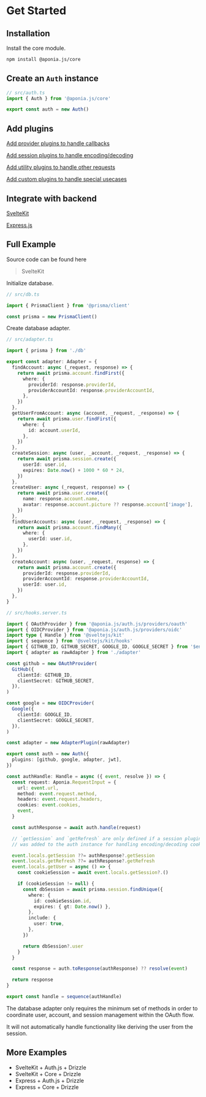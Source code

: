 
# Get Started

## Installation


Install the core module.

```bash npm2yarn
npm install @aponia.js/core
```


## Create an `Auth` instance

```ts copy
// src/auth.ts
import { Auth } from '@aponia.js/core'

export const auth = new Auth()
```

## Add plugins

[Add provider plugins to handle callbacks](/plugins/providers/)

[Add session plugins to handle encoding/decoding](/plugins/session/)

[Add utility plugins to handle other requests](/plugins/utilities/)

[Add custom plugins to handle special usecases](/plugins/custom/)

## Integrate with backend

[SvelteKit](/integrations/sveltekit)

[Express.js](/integrations/express)

## Full Example

Source code can be found here

> SvelteKit

Initialize database.

```ts copy
// src/db.ts

import { PrismaClient } from '@prisma/client'

const prisma = new PrismaClient()
```

Create database adapter.

```ts copy
// src/adapter.ts

import { prisma } from './db'

export const adapter: Adapter = {
  findAccount: async (_request, response) => {
    return await prisma.account.findFirst({
      where: {
        providerId: response.providerId,
        providerAccountId: response.providerAccountId,
      },
    })
  },
  getUserFromAccount: async (account, _request, _response) => {
    return await prisma.user.findFirst({
      where: {
        id: account.userId,
      },
    })
  },
  createSession: async (user, _account, _request, _response) => {
    return await prisma.session.create({
      userId: user.id,
      expires: Date.now() + 1000 * 60 * 24,
    })
  },
  createUser: async (_request, response) => {
    return await prisma.user.create({
      name: response.account.name,
      avatar: response.account.picture ?? response.account['image'],
    })
  },
  findUserAccounts: async (user, _request, _response) => {
    return await prisma.account.findMany({
      where: {
        userId: user.id,
      },
    })
  },
  createAccount: async (user, _request, response) => {
    return await prisma.account.create({
      providerId: response.providerId,
      providerAccountId: response.providerAccountId,
      userId: user.id,
    })
  },
}
```

```ts copy
// src/hooks.server.ts

import { OAuthProvider } from '@aponia.js/auth.js/providers/oauth'
import { OIDCProvider } from '@aponia.js/auth.js/providers/oidc'
import type { Handle } from '@sveltejs/kit'
import { sequence } from '@sveltejs/kit/hooks'
import { GITHUB_ID, GITHUB_SECRET, GOOGLE_ID, GOOGLE_SECRET } from '$env/static/private'
import { adapter as rawAdapter } from './adapter'

const github = new OAuthProvider(
  GitHub({
    clientId: GITHUB_ID,
    clientSecret: GITHUB_SECRET,
  }),
)

const google = new OIDCProvider(
  Google({
    clientId: GOOGLE_ID,
    clientSecret: GOOGLE_SECRET,
  }),
)

const adapter = new AdapterPlugin(rawAdapter)

export const auth = new Auth({
  plugins: [github, google, adapter, jwt],
})

const authHandle: Handle = async ({ event, resolve }) => {
  const request: Aponia.RequestInput = {
    url: event.url,
    method: event.request.method,
    headers: event.request.headers,
    cookies: event.cookies,
    event,
  }

  const authResponse = await auth.handle(request)

  // `getSession` and `getRefresh` are only defined if a session plugin
  // was added to the auth instance for handling encoding/decoding cookies.

  event.locals.getSession ??= authResponse?.getSession
  event.locals.getRefresh ??= authResponse?.getRefresh
  event.locals.getUser = async () => {
    const cookieSession = await event.locals.getSession?.()

    if (cookieSession != null) {
      const dbSession = await prisma.session.findUnique({
        where: {
          id: cookieSession.id,
          expires: { gt: Date.now() },
        },
        include: {
          user: true,
        },
      })

      return dbSession?.user
    }
  }

  const response = auth.toResponse(authResponse) ?? resolve(event)

  return response
}

export const handle = sequence(authHandle)
```

<Callout type="info">
  The database adapter only requires the minimum set of methods in order to coordinate
  user, account, and session management within the OAuth flow.

  It will not automatically handle functionality like deriving the user from the session.
</Callout>


## More Examples

- SvelteKit + Auth.js + Drizzle
- SvelteKit + Core + Drizzle
- Express + Auth.js + Drizzle
- Express + Core + Drizzle
